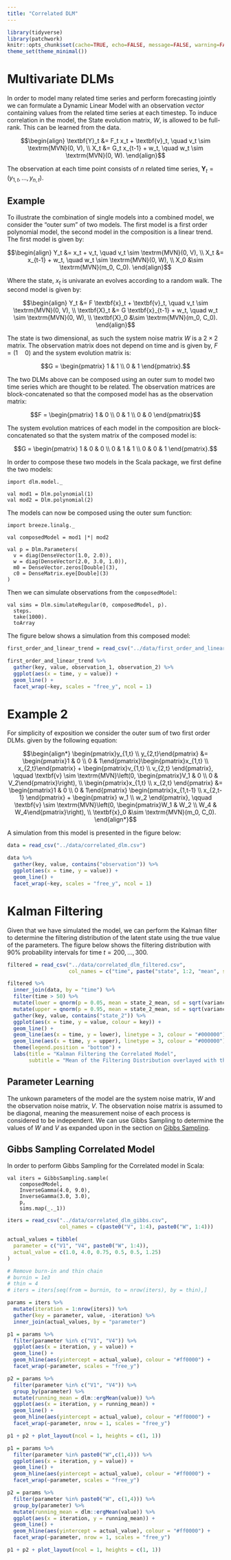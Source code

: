 ```yaml
---
title: "Correlated DLM"
---
```


```r
library(tidyverse)
library(patchwork)
knitr::opts_chunk$set(cache=TRUE, echo=FALSE, message=FALSE, warning=FALSE)
theme_set(theme_minimal())
```

# Multivariate DLMs

In order to model many related time series and perform forecasting jointly we can formulate a Dynamic Linear Model with an observation *vector* containing values from the related time series at each timestep. To induce correlation in the model, the State evolution matrix, $W$, is allowed to be full-rank. This can be learned from the data.

$$\begin{align}
\textbf{Y}_t &= F_t x_t + \textbf{v}_t, \quad v_t \sim \textrm{MVN}(0, V), \\
X_t &= G_t x_{t-1} + w_t, \quad w_t \sim \textrm{MVN}(0, W).
\end{align}$$

The observation at each time point consists of $n$ related time series, $\textbf{Y}_t = (y_{1,t},\dots,y_{n,t})$.

## Example

To illustrate the combination of single models into a combined model, we consider the "outer sum" of two models. The first model is a first order polynomial model, the second model in the composition is a linear trend. The first model is given by:

$$\begin{align}
Y_t &= x_t + v_t, \quad v_t \sim \textrm{MVN}(0, V), \\
X_t &= x_{t-1} + w_t, \quad w_t \sim \textrm{MVN}(0, W), \\
X_0 &\sim \textrm{MVN}(m_0, C_0).
\end{align}$$

Where the state, $x_t$ is univarate an evolves according to a random walk. The second model is given by: 

$$\begin{align}
Y_t &= F \textbf{x}_t + \textbf{v}_t, \quad v_t \sim \textrm{MVN}(0, V), \\
\textbf{X}_t &= G \textbf{x}_{t-1} + w_t, \quad w_t \sim \textrm{MVN}(0, W), \\
\textbf{X}_0 &\sim \textrm{MVN}(m_0, C_0).
\end{align}$$

The state is two dimensional, as such the system noise matrix $W$ is a $2 \times 2$ matrix. The observation matrix does not depend on time and is given by, $F = (1 \quad 0)$ and the system evolution matrix is:

$$G = \begin{pmatrix} 
1 & 1 \\
0 & 1
\end{pmatrix}.$$

The two DLMs above can be composed using an outer sum to model two time series which are thought to be related. The observation matrices are block-concatenated so that the composed model has as the observation matrix: 

$$F = \begin{pmatrix} 
1 & 0 \\
0 & 1 \\
0 & 0
\end{pmatrix}$$ 

The system evolution matrices of each model in the composition are block-concatenated so that the system matrix of the composed model is:

$$G = \begin{pmatrix} 
1 & 0 & 0 \\
0 & 1 & 1 \\
0 & 0 & 1
\end{pmatrix}.$$

In order to compose these two models in the Scala package, we first define the two models:

```tut:silent
import dlm.model._

val mod1 = Dlm.polynomial(1)
val mod2 = Dlm.polynomial(2)
```

The models can now be composed using the outer sum function:

```tut:silent
import breeze.linalg._

val composedModel = mod1 |*| mod2

val p = Dlm.Parameters(
  v = diag(DenseVector(1.0, 2.0)), 
  w = diag(DenseVector(2.0, 3.0, 1.0)),
  m0 = DenseVector.zeros[Double](3), 
  c0 = DenseMatrix.eye[Double](3)
)
```

Then we can simulate observations from the `composedModel`:

```tut:silent
val sims = Dlm.simulateRegular(0, composedModel, p).
  steps.
  take(1000).
  toArray
```

The figure below shows a simulation from this composed model:

```r
first_order_and_linear_trend = read_csv("../data/first_order_and_linear_trend.csv")

first_order_and_linear_trend %>%
  gather(key, value, observation_1, observation_2) %>%
  ggplot(aes(x = time, y = value)) +
  geom_line() +
  facet_wrap(~key, scales = "free_y", ncol = 1)
```

# Example 2

For simplicity of exposition we consider the outer sum of two first order DLMs. given by the following equation:

$$\begin{align*}
\begin{pmatrix}y_{1,t} \\ y_{2,t}\end{pmatrix} &= \begin{pmatrix}1 & 0 \\ 0 & 1\end{pmatrix}\begin{pmatrix}x_{1,t} \\ x_{2,t}\end{pmatrix} + \begin{pmatrix}v_{1,t} \\ v_{2,t} \end{pmatrix}, \qquad \textbf{v} \sim \textrm{MVN}\left(0, \begin{pmatrix}V_1 & 0 \\ 0 & V_2\end{pmatrix}\right), \\
\begin{pmatrix}x_{1,t} \\ x_{2,t} \end{pmatrix} &= \begin{pmatrix}1 & 0 \\ 0 & 1\end{pmatrix} \begin{pmatrix}x_{1,t-1} \\ x_{2,t-1} \end{pmatrix} + \begin{pmatrix} w_1 \\ w_2 \end{pmatrix}, \qquad \textbf{v} \sim \textrm{MVN}\left(0, \begin{pmatrix}W_1 & W_2 \\ W_4 & W_4\end{pmatrix}\right), \\
\textbf{x}_0 &\sim \textrm{MVN}(m_0, C_0).
\end{align*}$$

A simulation from this model is presented in the figure below:

```r
data = read_csv("../data/correlated_dlm.csv")

data %>%
  gather(key, value, contains("observation")) %>%
  ggplot(aes(x = time, y = value)) +
  geom_line() +
  facet_wrap(~key, scales = "free_y", ncol = 1)
```

# Kalman Filtering

Given that we have simulated the model, we can perform the Kalman filter to determine the filtering distribution of the latent state using the true value of the parameters. The figure below shows the filtering distribution with 90% probability intervals for time $t = 200, \dots , 300$.

```r
filtered = read_csv("../data/correlated_dlm_filtered.csv", 
                    col_names = c("time", paste("state", 1:2, "mean", sep = "_"), paste("variance", 1:2, sep = "_")))

filtered %>%
  inner_join(data, by = "time") %>%
  filter(time > 50) %>%
  mutate(lower = qnorm(p = 0.05, mean = state_2_mean, sd = sqrt(variance_2))) %>%
  mutate(upper = qnorm(p = 0.95, mean = state_2_mean, sd = sqrt(variance_2))) %>%
  gather(key, value, contains("state_2")) %>%
  ggplot(aes(x = time, y = value, colour = key)) +
  geom_line() +
  geom_line(aes(x = time, y = lower), linetype = 3, colour = "#000000") +
  geom_line(aes(x = time, y = upper), linetype = 3, colour = "#000000") +
  theme(legend.position = "bottom") +
  labs(title = "Kalman Filtering the Correlated Model",
       subtitle = "Mean of the Filtering Distribution overlayed with the actual simulated state with 90% probability intervals")
```


## Parameter Learning

The unkown parameters of the model are the system noise matrix, $W$ and the observation noise matrix, $V$. The observation noise matrix is assumed to be diagonal, meaning the measurement noise of each process is considered to be independent. We can use Gibbs Sampling to determine the values of $W$ and $V$ as expanded upon in the section on [Gibbs Sampling](gibbs_sampling.html).

## Gibbs Sampling Correlated Model

In order to perform Gibbs Sampling for the Correlated model in Scala:

```tut:silent
val iters = GibbsSampling.sample(
    composedModel, 
    InverseGamma(4.0, 9.0), 
    InverseGamma(3.0, 3.0), 
    p, 
    sims.map(_._1))
```

```r
iters = read_csv("../data/correlated_dlm_gibbs.csv", 
                 col_names = c(paste0("V", 1:4), paste0("W", 1:4)))

actual_values = tibble(
  parameter = c("V1", "V4", paste0("W", 1:4)),
  actual_value = c(1.0, 4.0, 0.75, 0.5, 0.5, 1.25)
)

# Remove burn-in and thin chain
# burnin = 1e3
# thin = 4
# iters = iters[seq(from = burnin, to = nrow(iters), by = thin),]

params = iters %>%
  mutate(iteration = 1:nrow(iters)) %>%
  gather(key = parameter, value, -iteration) %>%
  inner_join(actual_values, by = "parameter")

p1 = params %>%
  filter(parameter %in% c("V1", "V4")) %>%
  ggplot(aes(x = iteration, y = value)) +
  geom_line() +
  geom_hline(aes(yintercept = actual_value), colour = "#ff0000") +
  facet_wrap(~parameter, scales = "free_y")

p2 = params %>%
  filter(parameter %in% c("V1", "V4")) %>%
  group_by(parameter) %>%
  mutate(running_mean = dlm::ergMean(value)) %>%
  ggplot(aes(x = iteration, y = running_mean)) +
  geom_line() +
  geom_hline(aes(yintercept = actual_value), colour = "#ff0000") +
  facet_wrap(~parameter, nrow = 1, scales = "free_y")

p1 + p2 + plot_layout(ncol = 1, heights = c(1, 1))
```

```r
p1 = params %>%
  filter(parameter %in% paste0("W",c(1,4))) %>%
  ggplot(aes(x = iteration, y = value)) +
  geom_line() +
  geom_hline(aes(yintercept = actual_value), colour = "#ff0000") +
  facet_wrap(~parameter, scales = "free_y")

p2 = params %>%
  filter(parameter %in% paste0("W", c(1,4))) %>%
  group_by(parameter) %>%
  mutate(running_mean = dlm::ergMean(value)) %>%
  ggplot(aes(x = iteration, y = running_mean)) +
  geom_line() +
  geom_hline(aes(yintercept = actual_value), colour = "#ff0000") +
  facet_wrap(~parameter, nrow = 1, scales = "free_y")

p1 + p2 + plot_layout(ncol = 1, heights = c(1, 1))
```